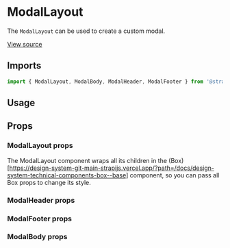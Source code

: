 

<Meta of={ModalLayoutStories} />

# ModalLayout

The `ModalLayout` can be used to create a custom modal.

[View source](https://github.com/strapi/design-system/tree/main/packages/design-system/src/ModalLayout)

## Imports

```js
import { ModalLayout, ModalBody, ModalHeader, ModalFooter } from '@strapi/design-system';
```

## Usage

<Canvas of={ModalLayoutStories.Base} />

## Props

### ModalLayout props

The ModalLayout component wraps all its children in the
(Box)\[https://design-system-git-main-strapijs.vercel.app/?path=/docs/design-system-technical-components-box--base]
component, so you can pass all Box props to change its style.

<ArgsTable of={ModalLayout} />

### ModalHeader props

<ArgsTable of={ModalHeader} />

### ModalFooter props

<ArgsTable of={ModalFooter} />

### ModalBody props

<ArgsTable of={ModalBody} />
